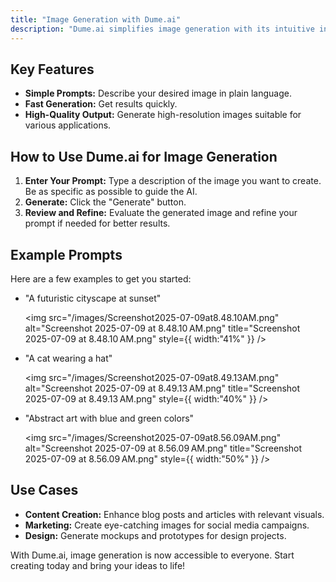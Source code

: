 ```yaml
---
title: "Image Generation with Dume.ai"
description: "Dume.ai simplifies image generation with its intuitive interface and powerful AI engine. Whether you need visuals for your blog, marketing materials, or creative projects, Dume.ai makes it easy to bring your ideas to life."
---
```


## Key Features

- **Simple Prompts:** Describe your desired image in plain language.
- **Fast Generation:** Get results quickly.
- **High-Quality Output:** Generate high-resolution images suitable for various applications.

## How to Use Dume.ai for Image Generation

1. **Enter Your Prompt:** Type a description of the image you want to create. Be as specific as possible to guide the AI.
2. **Generate:** Click the "Generate" button.
3. **Review and Refine:** Evaluate the generated image and refine your prompt if needed for better results.

## Example Prompts

Here are a few examples to get you started:

- "A futuristic cityscape at sunset"

  <img
    src="/images/Screenshot2025-07-09at8.48.10AM.png"
    alt="Screenshot 2025-07-09 at 8.48.10 AM.png"
    title="Screenshot 2025-07-09 at 8.48.10 AM.png"
    style={{ width:"41%" }}
  />
- "A cat wearing a hat"

  <img
    src="/images/Screenshot2025-07-09at8.49.13AM.png"
    alt="Screenshot 2025-07-09 at 8.49.13 AM.png"
    title="Screenshot 2025-07-09 at 8.49.13 AM.png"
    style={{ width:"40%" }}
  />
- "Abstract art with blue and green colors"

  <img
    src="/images/Screenshot2025-07-09at8.56.09AM.png"
    alt="Screenshot 2025-07-09 at 8.56.09 AM.png"
    title="Screenshot 2025-07-09 at 8.56.09 AM.png"
    style={{ width:"50%" }}
  />

## Use Cases

- **Content Creation:** Enhance blog posts and articles with relevant visuals.
- **Marketing:** Create eye-catching images for social media campaigns.
- **Design:** Generate mockups and prototypes for design projects.

With Dume.ai, image generation is now accessible to everyone. Start creating today and bring your ideas to life\!